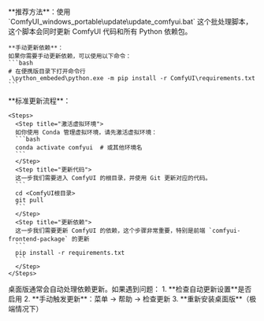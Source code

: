 
<Tabs>
  <Tab title="便携版">
    **推荐方法**：使用 `ComfyUI_windows_portable\update\update_comfyui.bat` 这个批处理脚本，这个脚本会同时更新 ComfyUI 代码和所有 Python 依赖包。

    **手动更新依赖**：
    如果你需要手动更新依赖，可以使用以下命令：
    ```bash
    # 在便携版目录下打开命令行
    .\python_embeded\python.exe -m pip install -r ComfyUI\requirements.txt
    ```
  </Tab>
  <Tab title="手动安装">
    **标准更新流程**：

    <Steps>
      <Step title="激活虚拟环境">
      如你使用 Conda 管理虚拟环境，请先激活虚拟环境：
      ```bash
      conda activate comfyui  # 或其他环境名
      ```
      </Step>
      <Step title="更新代码">
      这一步我们需要进入 ComfyUI 的根目录，并使用 Git 更新对应的代码。
      ```
      cd <ComfyUI根目录>
      git pull
      ```
      </Step>
      <Step title="更新依赖">
      这一步我们需要更新 ComfyUI 的依赖，这个步骤非常重要，特别是前端 `comfyui-frontend-package` 的更新
      ```
      pip install -r requirements.txt
      ```
      </Step>
    </Steps>

  </Tab>
  <Tab title="桌面版">
     桌面版通常会自动处理依赖更新。如果遇到问题：
    1. **检查自动更新设置**是否启用
    2. **手动触发更新**：菜单 → 帮助 → 检查更新
    3. **重新安装桌面版**（极端情况下）
  </Tab>
</Tabs>